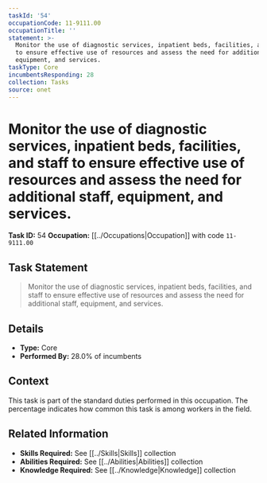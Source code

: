 ```yaml
---
taskId: '54'
occupationCode: 11-9111.00
occupationTitle: ''
statement: >-
  Monitor the use of diagnostic services, inpatient beds, facilities, and staff
  to ensure effective use of resources and assess the need for additional staff,
  equipment, and services.
taskType: Core
incumbentsResponding: 28
collection: Tasks
source: onet
---
```

# Monitor the use of diagnostic services, inpatient beds, facilities, and staff to ensure effective use of resources and assess the need for additional staff, equipment, and services.

**Task ID:** 54
**Occupation:** [[../Occupations|Occupation]] with code `11-9111.00`

## Task Statement

> Monitor the use of diagnostic services, inpatient beds, facilities, and staff to ensure effective use of resources and assess the need for additional staff, equipment, and services.

## Details

- **Type:** Core
- **Performed By:** 28.0% of incumbents

## Context

This task is part of the standard duties performed in this occupation. The percentage indicates how common this task is among workers in the field.

## Related Information

- **Skills Required:** See [[../Skills|Skills]] collection
- **Abilities Required:** See [[../Abilities|Abilities]] collection
- **Knowledge Required:** See [[../Knowledge|Knowledge]] collection
